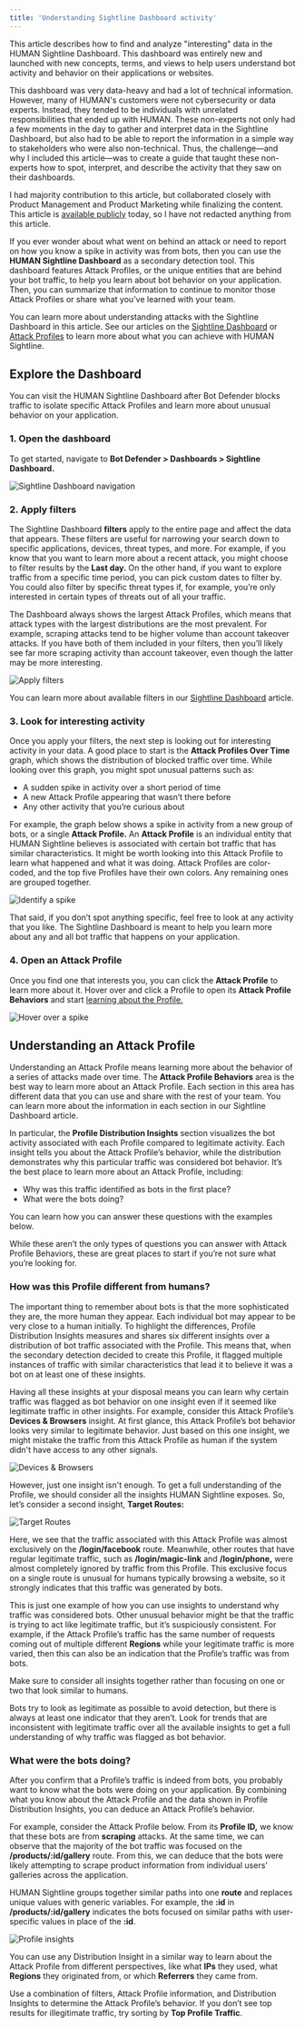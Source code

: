 ```yaml
---
title: 'Understanding Sightline Dashboard activity'
---
```


<Accordion title="Why I included this article">
This article describes how to find and analyze "interesting" data in the HUMAN Sightline Dashboard. This dashboard was entirely new and launched with new concepts, terms, and views to help users understand bot activity and behavior on their applications or websites. 

This dashboard was very data-heavy and had a lot of technical information. However, many of HUMAN's customers were not cybersecurity or data experts. Instead, they tended to be individuals with unrelated responsibilities that ended up with HUMAN. These non-experts not only had a few moments in the day to gather and interpret data in the Sightline Dashboard, but also had to be able to report the information in a simple way to stakeholders who were also non-technical. Thus, the challenge&mdash;and why I included this article&mdash;was to create a guide that taught these non-experts how to spot, interpret, and describe the activity that they saw on their dashboards. 

I had majority contribution to this article, but collaborated closely with Product Management and Product Marketing while finalizing the content. This article is [available publicly](https://docs.humansecurity.com/applications-and-accounts/docs/understanding-sightline-dashboard-activity) today, so I have not redacted anything from this article.
</Accordion>

If you ever wonder about what went on behind an attack or need to report on how you know a spike in activity was from bots, then you can use the **HUMAN Sightline Dashboard** as a <Tooltip tip="The use of advanced technology to analyze data and identify threat patterns after the initial block or allow decision is made. In bot management, this means reviewing attack data in aggregate to isolate attack profiles, correlate requests, and react to attackers' specific adaptations over time.">secondary detection tool</Tooltip>. This dashboard features Attack Profiles, or the unique entities that are behind your bot traffic, to help you learn about bot behavior on your application. Then, you can summarize that information to continue to monitor those Attack Profiles or share what you’ve learned with your team.

You can learn more about understanding attacks with the Sightline Dashboard in this article. See our articles on the [Sightline Dashboard](https://docs.humansecurity.com/applications-and-accounts/docs/sightline-dashboard) or [Attack Profiles](https://docs.humansecurity.com/applications-and-accounts/docs/about-attack-profiles) to learn more about what you can achieve with HUMAN Sightline.

## Explore the Dashboard

You can visit the HUMAN Sightline Dashboard after Bot Defender blocks traffic to isolate specific Attack Profiles and learn more about unusual behavior on your application.

### 1. Open the dashboard

To get started, navigate to **Bot Defender > Dashboards > Sightline Dashboard.**

![Sightline Dashboard navigation](/images/understanding-sightline-dashboard-activity/sightline-dashboard-nav.png)

### 2. Apply filters

The Sightline Dashboard **filters** apply to the entire page and affect the data that appears. These filters are useful for narrowing your search down to specific applications, devices, threat types, and more. For example, if you know that you want to learn more about a recent attack, you might choose to filter results by the **Last day.** On the other hand, if you want to explore traffic from a specific time period, you can pick custom dates to filter by. You could also filter by specific threat types if, for example, you’re only interested in certain types of threats out of all your traffic.

<Note>The Dashboard always shows the largest Attack Profiles, which means that attack types with the largest distributions are the most prevalent. For example, scraping attacks tend to be higher volume than account takeover attacks. If you have both of them included in your filters, then you’ll likely see far more scraping activity than account takeover, even though the latter may be more interesting.</Note>

![Apply filters](/images/understanding-sightline-dashboard-activity/filters.png)

You can learn more about available filters in our [Sightline Dashboard](https://docs.humansecurity.com/applications-and-accounts/docs/sightline-dashboard) article.

### 3. Look for interesting activity

Once you apply your filters, the next step is looking out for interesting activity in your data. A good place to start is the **Attack Profiles Over Time** graph, which shows the distribution of blocked traffic over time. While looking over this graph, you might spot unusual patterns such as:

* A sudden spike in activity over a short period of time
* A new Attack Profile appearing that wasn’t there before
* Any other activity that you’re curious about

For example, the graph below shows a spike in activity from a new group of bots, or a single **Attack Profile.** An **Attack Profile** is an individual entity that HUMAN Sightline believes is associated with certain bot traffic that has similar characteristics. It might be worth looking into this Attack Profile to learn what happened and what it was doing. Attack Profiles are color-coded, and the top five Profiles have their own colors. Any remaining ones are grouped together.

![Identify a spike](/images/understanding-sightline-dashboard-activity/activity-spike.png)

That said, if you don’t spot anything specific, feel free to look at any activity that you like. The Sightline Dashboard is meant to help you learn more about any and all bot traffic that happens on your application.

### 4. Open an Attack Profile

Once you find one that interests you, you can click the **Attack Profile** to learn more about it. Hover over and click a Profile to open its **Attack Profile Behaviors** and start [learning about the Profile.](#understanding-an-attack-profile)

![Hover over a spike](/images\understanding-sightline-dashboard-activity\hover-over.png)

## Understanding an Attack Profile

Understanding an Attack Profile means learning more about the behavior of a series of attacks made over time. The **Attack Profile Behaviors** area is the best way to learn more about an Attack Profile. Each section in this area has different data that you can use and share with the rest of your team. You can learn more about the information in each section in our Sightline Dashboard article.

In particular, the **Profile Distribution Insights** section visualizes the bot activity associated with each Profile compared to legitimate activity. Each insight tells you about the Attack Profile’s behavior, while the distribution demonstrates why this particular traffic was considered bot behavior. It’s the best place to learn more about an Attack Profile, including:

* Why was this traffic identified as bots in the first place?
* What were the bots doing?

You can learn how you can answer these questions with the examples below.

<Tip>While these aren’t the only types of questions you can answer with Attack Profile Behaviors, these are great places to start if you’re not sure what you’re looking for.</Tip>

### How was this Profile different from humans?

The important thing to remember about bots is that the more sophisticated they are, the more human they appear. Each individual bot may appear to be very close to a human initially. To highlight the differences, Profile Distribution Insights measures and shares six different insights over a distribution of bot traffic associated with the Profile. This means that, when the <Tooltip tip="The use of advanced technology to analyze data and identify threat patterns after the initial block or allow decision is made. In bot management, this means reviewing attack data in aggregate to isolate attack profiles, correlate requests, and react to attackers' specific adaptations over time.">secondary detection</Tooltip> decided to create this Profile, it flagged multiple instances of traffic with similar characteristics that lead it to believe it was a bot on at least one of these insights.

Having all these insights at your disposal means you can learn why certain traffic was flagged as bot behavior on one insight even if it seemed like legitimate traffic in other insights. For example, consider this Attack Profile’s **Devices & Browsers** insight. At first glance, this Attack Profile’s bot behavior looks very similar to legitimate behavior. Just based on this one insight, we might mistake the traffic from this Attack Profile as human if the system didn't have access to any other signals.

![Devices & Browsers](/images\understanding-sightline-dashboard-activity\devices-and-browsers.png)

However, just one insight isn't enough. To get a full understanding of the Profile, we should consider all the insights HUMAN Sightline exposes. So, let’s consider a second insight, **Target Routes:**

![Target Routes](/images\understanding-sightline-dashboard-activity\target-routes.png)

Here, we see that the traffic associated with this Attack Profile was almost exclusively on the **/login/facebook** route. Meanwhile, other routes that have regular legitimate traffic, such as **/login/magic-link** and **/login/phone,** were almost completely ignored by traffic from this Profile. This exclusive focus on a single route is unusual for humans typically browsing a website, so it strongly indicates that this traffic was generated by bots.

This is just one example of how you can use insights to understand why traffic was considered bots. Other unusual behavior might be that the traffic is trying to act like legitimate traffic, but it’s suspiciously consistent. For example, if the Attack Profile’s traffic has the same number of requests coming out of multiple different **Regions** while your legitimate traffic is more varied, then this can also be an indication that the Profile’s traffic was from bots.

Make sure to consider all insights together rather than focusing on one or two that look similar to humans.

<Check>Bots try to look as legitimate as possible to avoid detection, but there is always at least one indicator that they aren’t. Look for trends that are inconsistent with legitimate traffic over all the available insights to get a full understanding of why traffic was flagged as bot behavior.</Check>

### What were the bots doing?

After you confirm that a Profile’s traffic is indeed from bots, you probably want to know what the bots were doing on your application. By combining what you know about the Attack Profile and the data shown in Profile Distribution Insights, you can deduce an Attack Profile’s behavior.

For example, consider the Attack Profile below. From its **Profile ID,** we know that these bots are from **scraping** attacks. At the same time, we can observe that the majority of the bot traffic was focused on the **/products/:id/gallery** route. From this, we can deduce that the bots were likely attempting to scrape product information from individual users’ galleries across the application.

<Note>HUMAN Sightline groups together similar paths into one **route** and replaces unique values with generic variables. For example, the **:id** in **/products/:id/gallery** indicates the bots focused on similar paths with user-specific values in place of the **:id**.</Note>

![Profile insights](/images\understanding-sightline-dashboard-activity\attack-profile-behavior.png)

You can use any Distribution Insight in a similar way to learn about the Attack Profile from different perspectives, like what **IPs** they used, what **Regions** they originated from, or which **Referrers** they came from.

<Check>Use a combination of filters, Attack Profile information, and Distribution Insights to determine the Attack Profile’s behavior. If you don’t see top results for illegitimate traffic, try sorting by **Top Profile Traffic**.</Check>
